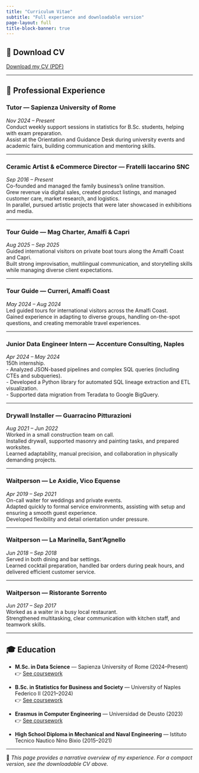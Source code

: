 ```yaml
---
title: "Curriculum Vitae"
subtitle: "Full experience and downloadable version"
page-layout: full
title-block-banner: true
---
```


## 📄 Download CV
[Download my CV (PDF)](cv_unaPagina.pdf){target="_blank"}

---

## 💼 Professional Experience  

### Tutor — Sapienza University of Rome  
*Nov 2024 – Present*  
Conduct weekly support sessions in statistics for B.Sc. students, helping with exam preparation.  
Assist at the Orientation and Guidance Desk during university events and academic fairs, building communication and mentoring skills.  

---

### Ceramic Artist & eCommerce Director — Fratelli Iaccarino SNC  
*Sep 2016 – Present*  
Co-founded and managed the family business’s online transition.  
Grew revenue via digital sales, created product listings, and managed customer care, market research, and logistics.  
In parallel, pursued artistic projects that were later showcased in exhibitions and media.  

---

### Tour Guide — Mag Charter, Amalfi & Capri  
*Aug 2025 – Sep 2025*  
Guided international visitors on private boat tours along the Amalfi Coast and Capri.  
Built strong improvisation, multilingual communication, and storytelling skills while managing diverse client expectations.  

---

### Tour Guide — Curreri, Amalfi Coast  
*May 2024 – Aug 2024*  
Led guided tours for international visitors across the Amalfi Coast.  
Gained experience in adapting to diverse groups, handling on-the-spot questions, and creating memorable travel experiences.  

---

### Junior Data Engineer Intern — Accenture Consulting, Naples  
*Apr 2024 – May 2024*  
150h internship.  
- Analyzed JSON-based pipelines and complex SQL queries (including CTEs and subqueries).  
- Developed a Python library for automated SQL lineage extraction and ETL visualization.  
- Supported data migration from Teradata to Google BigQuery.  

---

### Drywall Installer — Guarracino Pitturazioni  
*Aug 2021 – Jun 2022*  
Worked in a small construction team on call.  
Installed drywall, supported masonry and painting tasks, and prepared worksites.  
Learned adaptability, manual precision, and collaboration in physically demanding projects.  

---

### Waitperson — Le Axidie, Vico Equense  
*Apr 2019 – Sep 2021*  
On-call waiter for weddings and private events.  
Adapted quickly to formal service environments, assisting with setup and ensuring a smooth guest experience.  
Developed flexibility and detail orientation under pressure.  

---

### Waitperson — La Marinella, Sant’Agnello  
*Jun 2018 – Sep 2018*  
Served in both dining and bar settings.  
Learned cocktail preparation, handled bar orders during peak hours, and delivered efficient customer service.  

---

### Waitperson — Ristorante Sorrento  
*Jun 2017 – Sep 2017*  
Worked as a waiter in a busy local restaurant.  
Strengthened multitasking, clear communication with kitchen staff, and teamwork skills.  

---

## 🎓 Education  

- **M.Sc. in Data Science** — Sapienza University of Rome (2024–Present)  
  👉 [See coursework](academic/sapienza/index.qmd)  

- **B.Sc. in Statistics for Business and Society** — University of Naples Federico II (2021–2024)  
  👉 [See coursework](academic/federico/index.qmd)  

- **Erasmus in Computer Engineering** — Universidad de Deusto (2023)  
  👉 [See coursework](academic/deusto/index.qmd)  

- **High School Diploma in Mechanical and Naval Engineering** — Istituto Tecnico Nautico Nino Bixio (2015–2021)  

---

📌 *This page provides a narrative overview of my experience. For a compact version, see the downloadable CV above.*
